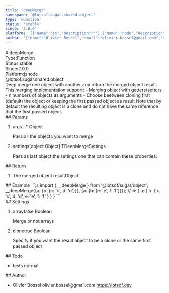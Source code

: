 ```yaml
---
title: 'deepMerge'
namespace: '@lotsof.sugar.shared.object'
type: 'Function'
status: 'stable'
since: '2.0.0'
platform: '[{"name":"js","description":""},{"name":"node","description":""}]'
author: '{"name":"Olivier Bossel","email":"olivier.bossel@gmail.com","url":"https://lotsof.dev"}'
---
```


<div class="docmap-mdx">
# deepMerge
<div class="_metas">
<div class="_type"><span class="_type-label">Type:</span><span class="_type-value">Function</span></div>
<div class="_status"><span class="_status-label">Status:</span><span class="_status-value -stable">stable</span></div>
<div class="_since"><span class="_since-label">Since:</span><span class="_since-value">2.0.0</span></div>
<div class="_platform"><span class="_platform-label">Platform:</span><span class="_platform-value -js">js</span><span class="_platform-value -node">node</span></div>
</div>
<div class="_namespace">@lotsof.sugar.shared.object</div>
<div class="_description">
Deep merge one object with another and return the merged object result. This merging implementation support:
- Merging object with getters/setters
- n numbers of objects as arguments
- Choose beetween cloning first (default) the object or keeping the first passed object as result
Note that by default the resulting object is a clone and do not have the same reference that the first passed object.
</div>
<div class="_params">
## Params
<ol class="_list">
<li class="_item">
<span class="_name">args...<span class="_required">*</span></span><span class="_default"></span> <span class="_type">Object</span>
<p class="_description">Pass all the objects you want to merge</p>
</li>
<li class="_item">
<span class="_name">settings</span><span class="_default">&lsqb;object Object&rsqb;</span> <span class="_type">TDeepMergeSettings</span>
<p class="_description">Pass as last object the settings one that can contain these properties&colon;</p>
</li>
</ol>
</div>
<div class="_return">
## Return
<ol class="_list">
<li class="_item">
<span class="_description">The merged object result</span><span class="_default"></span><span class="_type">Object</span>
</li>
</ol>
</div>
<div class="_examples">
## Example
```js
import { __deepMerge } from '@lotsof/sugar/object';
__deepMerge({a: {b: {c: 'c', d: 'd'}}}, {a: {b: {e: 'e', f: 'f'}}});
// => { a: { b: { c: 'c', d: 'd', e: 'e', f: 'f' } } }
```
</div>
<div class="_settings">
## Settings
<ol class="_list">
<li class="_item">
<span class="_name">array</span><span class="_default">false</span> <span class="_type">Boolean</span>
<p class="_description">Merge or not arrays</p>
</li>
<li class="_item">
<span class="_name">clone</span><span class="_default">true</span> <span class="_type">Boolean</span>
<p class="_description">Specify if you want the result object to be a clone or the same first passed object</p>
</li>
</ol>
</div>
<div class="_todo">
## Todo
<ul class="_list">
<li class="_item">
<span class="_description">tests</span>
<span class="_priority -normal">normal</span>
</li>
</ul>
</div>
<div class="_author">
## Author
<ul class="_list">
<li class="_item">
<span class="_name">Olivier Bossel</span>
<span class="_email">olivier.bossel@gmail.com</span>
<a href="https://lotsof.dev" target="_blank" class="_url">https://lotsof.dev</a>
</li>
</ul>
</div>
</div>
